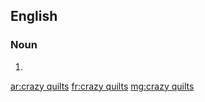 ==English==

===Noun===
{{head|en|plural}}

# {{plural of|crazy quilt|lang=en}}

[[ar:crazy quilts]]
[[fr:crazy quilts]]
[[mg:crazy quilts]]